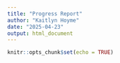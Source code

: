 ```yaml
---
title: "Progress Report"
author: "Kaitlyn Hoyme"
date: "2025-04-23"
output: html_document
---
```


```r
knitr::opts_chunk$set(echo = TRUE)
```

